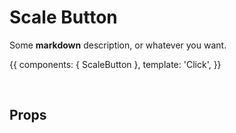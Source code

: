 
<Meta title='Button' component={ScaleButton} />

# Scale Button

Some **markdown** description, or whatever you want.

<Preview>
  <Story name='Text'>{{
    components: { ScaleButton },
    template: '<scale-button>Click</scale-button>',
  }}</Story>
</Preview>

<p>&nbsp;</p>

## Props

<Props of={ScaleButton} />
